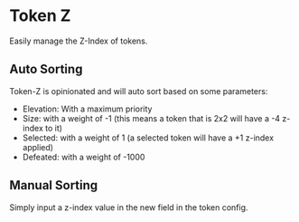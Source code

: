 
# Token Z

Easily manage the Z-Index of tokens.

## Auto Sorting
<ImageButBetter
  src='/../public/images/Token-Z/Tzindex.png'
  alt='Z-Index Field'
  width={2000}
  height={2000}
  className={styles.wikiimage}
/>

Token-Z is opinionated and will auto sort based on some parameters:

- Elevation: With a maximum priority
- Size: with a weight of -1 (this means a token that is 2x2 will have
  a -4 z-index to it)
- Selected: with a weight of 1 (a selected token will have a +1 z-index
  applied)
- Defeated: with a weight of -1000

## Manual Sorting

Simply input a z-index value in the new field in the token config.
